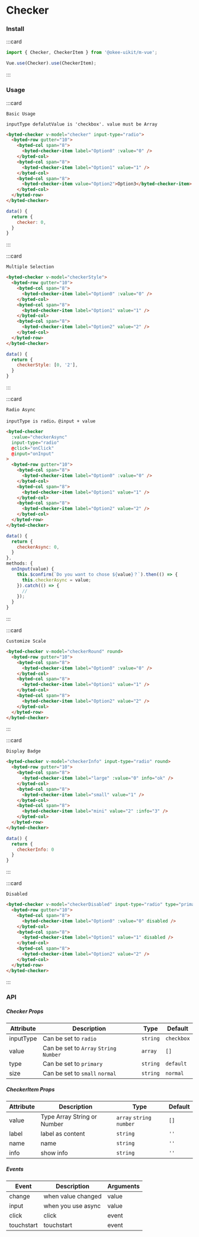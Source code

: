 # Checker

### Install

:::card

```javascript
import { Checker, CheckerItem } from '@okee-uikit/m-vue';

Vue.use(Checker).use(CheckerItem);
```

:::

### Usage

:::card

```topic
Basic Usage
```

```desc
inputType defalutValue is 'checkbox'. value must be Array
```

```html
<byted-checker v-model="checker" input-type="radio">
  <byted-row gutter="10">
    <byted-col span="8">
      <byted-checker-item label="Option0" :value="0" />
    </byted-col>
    <byted-col span="8">
      <byted-checker-item label="Option1" value="1" />
    </byted-col>
    <byted-col span="8">
      <byted-checker-item value="Option2">Option3</byted-checker-item>
    </byted-col>
  </byted-row>
</byted-checker>
```

```javascript
data() {
  return {
    checker: 0,
  }
}
```

:::

:::card

```topic
Multiple Selection
```

```html
<byted-checker v-model="checkerStyle">
  <byted-row gutter="10">
    <byted-col span="8">
      <byted-checker-item label="Option0" :value="0" />
    </byted-col>
    <byted-col span="8">
      <byted-checker-item label="Option1" value="1" />
    </byted-col>
    <byted-col span="8">
      <byted-checker-item label="Option2" value="2" />
    </byted-col>
  </byted-row>
</byted-checker>
```

```javascript
data() {
  return {   
    checkerStyle: [0, '2'],
  }
}
```

:::

:::card

```topic
Radio Async
```

```desc
inputType is radio，@input + value
```

```html
<byted-checker
  :value="checkerAsync"
  input-type="radio"
  @click="onClick"
  @input="onInput"
>
  <byted-row gutter="10">
    <byted-col span="8">
      <byted-checker-item label="Option0" :value="0" />
    </byted-col>
    <byted-col span="8">
      <byted-checker-item label="Option1" value="1" />
    </byted-col>
    <byted-col span="8">
      <byted-checker-item label="Option2" value="2" />
    </byted-col>
  </byted-row>
</byted-checker>
```

```javascript
data() {
  return {
    checkerAsync: 0,
  }
},
methods: {
  onInput(value) {
    this.$confirm(`Do you want to chose ${value}？`).then(() => {
      this.checkerAsync = value;
    }).catch(() => {
      //
    });
  }
}
```

:::

:::card

```topic
Customize Scale
```

```html
<byted-checker v-model="checkerRound" round>
  <byted-row gutter="10">
    <byted-col span="8">
      <byted-checker-item label="Option0" :value="0" />
    </byted-col>
    <byted-col span="8">
      <byted-checker-item label="Option1" value="1" />
    </byted-col>
    <byted-col span="8">
      <byted-checker-item label="Option2" value="2" />
    </byted-col>
  </byted-row>
</byted-checker>
```

:::

:::card

```topic
Display Badge
```

```html
<byted-checker v-model="checkerInfo" input-type="radio" round>
  <byted-row gutter="10">
    <byted-col span="8">
      <byted-checker-item label="large" :value="0" info="ok" />
    </byted-col>
    <byted-col span="8">
      <byted-checker-item label="small" value="1" />
    </byted-col>
    <byted-col span="8">
      <byted-checker-item label="mini" value="2" :info="3" />
    </byted-col>
  </byted-row>
</byted-checker>
```

```javascript
data() {
  return {
    checkerInfo: 0
  }
}
```

:::

:::card

```topic
Disabled
```

```html
<byted-checker v-model="checkerDisabled" input-type="radio" type="primary">
  <byted-row gutter="10">
    <byted-col span="8">
      <byted-checker-item label="Option0" :value="0" disabled />
    </byted-col>
    <byted-col span="8">
      <byted-checker-item label="Option1" value="1" disabled />
    </byted-col>
    <byted-col span="8">
      <byted-checker-item label="Option2" value="2" />
    </byted-col>
  </byted-row>
</byted-checker>
```

:::


### API

##### Checker Props

| Attribute | Description                             | Type     | Default    |
| --------- | --------------------------------------- | -------- | ---------- |
| inputType | Can be set to `radio`                   | `string` | `checkbox` |
| value     | Can be set to `Array` `String` `Number` | `array`  | `[]`       |
| type      | Can be set to `primary`                 | `string` | `default`  |
| size      | Can be set to `small` `normal`          | `string` | `normal`   |

##### CheckerItem Props

| Attribute | Description                 | Type                      | Default |
| --------- | --------------------------- | ------------------------- | ------- |
| value     | Type Array String or Number | `array` `string` `number` | `[]`    |
| label     | label as content            | `string`                  | `''`    |
| name      | name                        | `string`                  | `''`    |
| info      | show info                   | `string`                  | `''`    |

##### Events

| Event      | Description        | Arguments |
| ---------- | ------------------ | --------- |
| change     | when value changed | value     |
| input      | when you use async | value     |
| click      | click              | event     |
| touchstart | touchstart         | event     |
